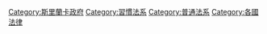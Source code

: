 {{Portal|斯里蘭卡|法律}}
{{Commonscat|Law of Sri Lanka}}
{{Cat main|斯里蘭卡法律}}

[[Category:斯里蘭卡政府|Category:斯里蘭卡政府]]
[[Category:習慣法系|Category:習慣法系]]
[[Category:普通法系|Category:普通法系]]
[[Category:各國法律|Category:各國法律]]